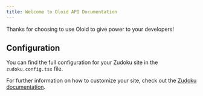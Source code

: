 ```yaml
---
title: Welcome to Oloid API Documentation
---
```


Thanks for choosing to use Oloid to give power to your developers!

## Configuration

You can find the full configuration for your Zudoku site in the `zudoku.config.tsx` file.

For further information on how to customize your site, check out the
[Zudoku documentation](https://zudoku.dev/docs).
